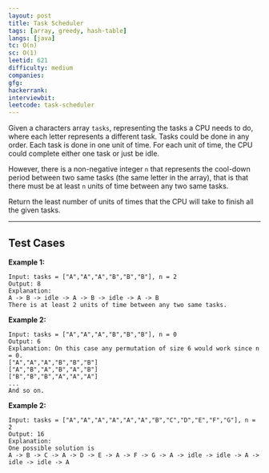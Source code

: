 ```yaml
---
layout: post
title: Task Scheduler
tags: [array, greedy, hash-table]
langs: [java]
tc: O(n)
sc: O(1)
leetid: 621
difficulty: medium
companies: 
gfg: 
hackerrank: 
interviewbit: 
leetcode: task-scheduler
---
```


Given a characters array `tasks`, representing the tasks a CPU needs to do, where each letter represents a different task. 
Tasks could be done in any order. 
Each task is done in one unit of time. For each unit of time, the CPU could complete either one task or just be idle.

However, there is a non-negative integer `n` that represents the cool-down period between two same tasks (the same letter in the array), 
that is that there must be at least `n` units of time between any two same tasks.

Return the least number of units of times that the CPU will take to finish all the given tasks.

---

## Test Cases

**Example 1:** 
```
Input: tasks = ["A","A","A","B","B","B"], n = 2
Output: 8
Explanation: 
A -> B -> idle -> A -> B -> idle -> A -> B
There is at least 2 units of time between any two same tasks.
```

**Example 2:** 
```
Input: tasks = ["A","A","A","B","B","B"], n = 0
Output: 6
Explanation: On this case any permutation of size 6 would work since n = 0.
["A","A","A","B","B","B"]
["A","B","A","B","A","B"]
["B","B","B","A","A","A"]
...
And so on.
```

**Example 2:**
```
Input: tasks = ["A","A","A","A","A","A","B","C","D","E","F","G"], n = 2
Output: 16
Explanation: 
One possible solution is
A -> B -> C -> A -> D -> E -> A -> F -> G -> A -> idle -> idle -> A -> idle -> idle -> A
```